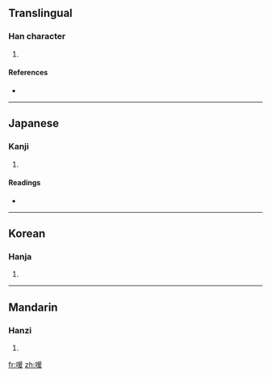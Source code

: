 ==Translingual==

===Han character===
{{Han char|rn=30|rad=口|as=09|sn=12|four=|canj=口月一水 (RBME)}}

# {{defn|Han|sort=口09}}

====References====
* {{Han ref|kx=0199.020|dkj=03954|dj=0420.260|hdz=10657.070|uh=559B|ud=21915}}

----

==Japanese==

===Kanji===
{{ja-kanji|grade=|rs=口09}}

# {{defn|Japanese|sort=口09}}

====Readings====
* {{ja-readings|on=[[かん]] (kan), [[けん]] (ken), [[えん]] (en), [[おん]] (on), [[かい]] (kai), [[け]] (ke), [[か]] (ka), [[わ]] (wa)|kun=[[いきどおる]] (ikidooru), [[うれえる]] (ureeru)}}

----

==Korean==

===Hanja===
{{ko-hanja|hangeul=환|rv=hwan|mr=hwan}}

# {{defn|Korean|sort=口09}}

----

==Mandarin==

===Hanzi===
{{cmn-hanzi|pin=[[huàn]] ([[huan4]])|wg=huan<sup>4</sup>}}

# {{defn|Mandarin|sort=口09}}

[[fr:喛]]
[[zh:喛]]
